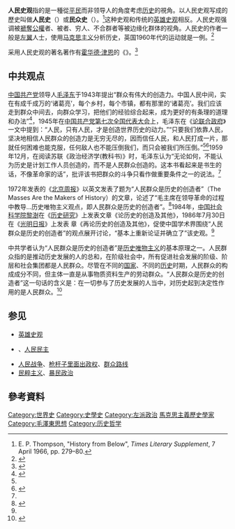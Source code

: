 {{Expert needed|subject=历史|time=2021-11-3}}

'''人民史观'''指的是一種從[[平民|平民]]而非领导人的角度考虑[[历史|历史]]的視角。以人民史观写成的歷史叫做'''人民史'''（{{lang-en|people's history, history from below}}）或'''民众史'''（{{lang-ja|民衆史}}）。<ref>E. P. Thompson, "History from Below", ''Times Literary Supplement'', 7 April 1966, pp. 279–80.</ref>这种史观和传统的[[英雄史观|英雄史观]]相反。人民史观强调被[[褫奪公權|褫奪公權]]者、被{{tsl|en|oppression|压迫}}者、穷人、不合群者等被边缘化群体的视角。人民史的作者一般是[[左翼|左翼]]人士，使用[[马克思主义|马克思主义]]分析历史，英国1960年代的{{tsl|en|History Workshop Journal|历史作坊杂志|历史作坊}}运动就是一例。<ref>{{cite book|author=Wade Matthews|title=The New Left, National Identity, and the Break-up of Britain|url=https://books.google.com/books?id=lfmZAAAAQBAJ&pg=PA20|year=2013|publisher=BRILL|pages=20–21|isbn=9789004253070|access-date=2021-02-01|archive-date=2020-09-28|archive-url=https://web.archive.org/web/20200928073152/https://books.google.com/books?id=lfmZAAAAQBAJ&pg=PA20|dead-url=no}}</ref>

采用人民史观的著名著作有[[霍华德·津恩|霍华德·津恩]]的《{{tsl|en| A People's History of the United States |美国人民的历史}}》。<ref>{{Cite web |url=http://www.historyisaweapon.com/defcon1/zinncol1.html |title=chapter: Columbus, The Indians, and Human Progress |accessdate=2021-02-01 |archive-date=2020-08-07 |archive-url=https://web.archive.org/web/20200807010304/http://www.historyisaweapon.com/defcon1/zinncol1.html |dead-url=no }}</ref>

==中共观点==
[[中国共产党|中国共产党]]领导人[[毛泽东|毛泽东]]于1943年提出“群众有伟大的创造力。中国人民中间，实在有成千成万的‘诸葛亮’，每个乡村，每个市镇，都有那里的‘诸葛亮’。我们应该走到群众中间去，向群众学习，把他们的经验综合起来，成为更好的有条理的道理和办法”<ref name="mt58">{{cite web |author1=毛胜 |author2=唐洲雁 |title=“人民群众有无限的创造力”-学习毛泽东关于尊重和发挥群众首创精神的重要论述 |url=http://www.dswxyjy.org.cn/n1/2020/1015/c423725-31893110.html |website=中共中央党史和文献研究院 |publisher=《东岳论丛》2018年第12期 |accessdate=2021-05-08 |date=2020-10-15 |archive-date=2021-05-08 |archive-url=https://web.archive.org/web/20210508020715/http://www.dswxyjy.org.cn/n1/2020/1015/c423725-31893110.html }}</ref>，1945年在[[中国共产党第七次全国代表大会|中国共产党第七次全国代表大会]]上，毛泽东在《[[论联合政府|论联合政府]]》一文中提到：“人民，只有人民，才是创造世界历史的动力。”“只要我们依靠人民，坚决地相信人民群众的创造力是无穷无尽的，因而信任人民，和人民打成一片，那就任何困难也能克服，任何敌人也不能压倒我们，而只会被我们所压倒。”<ref name="mt58"/><ref name="mzd45">{{cite web |author1=毛泽东 |title=论联合政府 |url=https://www.marxists.org/chinese/maozedong/marxist.org-chinese-mao-19450424.htm |website=中文马克思主义文库 |accessdate=2021-05-08 |archive-date=2020-12-24 |archive-url=https://web.archive.org/web/20201224092511/https://www.marxists.org/chinese/maozedong/marxist.org-chinese-mao-19450424.htm }}</ref>1959年12月，在阅读苏联《政治经济学(教科书)》时，毛泽东认为“无论如何，不能认为历史是计划工作人员创造的，而不是人民群众创造的。这本书看起来是书生的话，不像革命家的话”，批评该书把群众的斗争只看作做重要条件之一的说法。<ref name="mt58"/>

1972年发表的《[[北京周报|北京周报]]》以英文发表了题为“人民群众是历史的创造者”（The Masses Are the Makers of History）的文章，论述了“毛主席在领导革命的过程中教导...历史唯物主义观点，即人民群众是历史的创造者”。<ref name="TCS">{{cite web |author1=Tien Chih-sung |title=The Masses Are the Makers of History |url=https://www.marxists.org/subject/china/peking-review/1972/PR1972-29a.htm |website=Marxist Internet Archive |publisher=Beijing Review |accessdate=2021-05-08 |archive-date=2021-02-26 |archive-url=https://web.archive.org/web/20210226024041/https://www.marxists.org/subject/china/peking-review/1972/PR1972-29a.htm }}</ref>1984年，[[中国社会科学院|中国社会科学院]][[黎澍_(1912年)|黎澍]]在《[[历史研究_(期刊)|历史研究]]》上发表文章《论历史的创造及其他》，1986年7月30日在《[[光明日报|光明日报]]》上发表
章《再论历史的创造及其他》，促使中国学术界围绕“人民群众是历史的创造者”的观点展开讨论，“基本上重新论证并确立了”该史观。<ref name=bxh/>

中共学者认为“人民群众是历史的创造者”是[[历史唯物主义|历史唯物主义]]的基本原理之一。人民群众指的是推动历史发展的人的总和，在阶级社会中，所有促进社会发展的阶级、阶层和社会集团都是人民群众。尽管在不同的[[国家|国家]]、不同的[[历史|历史]]时期，人民群众的构成成分不同，但主体一直是从事物质资料生产的劳动群众。“人民群众是历史的创造者”这一句话的含义是：在一切参与了历史发展的人当中，对历史起到决定性作用的是人民群众。<ref name=bxh>{{Cite journal|title=人民群众是历史的创造者新解|author=白新欢|url=|journal=学术论坛|issue=5|doi=|others=|year=2018|volume=41|page=75-82|pmid=}}</ref>

==参见==
* [[英雄史观|英雄史观]]
* {{le|马克思主义史学|Marxist historiography}}、[[人民民主|人民民主]]
* [[人民战争|人民战争]]、[[枪杆子里面出政权|枪杆子里面出政权]]、[[群众路线|群众路线]]
* [[民粹主义|民粹主义]]、[[暴民政治|暴民政治]]

== 參考資料 ==
{{RefList}}

[[Category:世界史|Category:世界史]]
[[Category:史學史|Category:史學史]]
[[Category:左派政治|Category:左派政治]]
[[Category:馬克思主義歷史學家|]]
[[Category:毛澤東思想|Category:毛澤東思想]]
[[Category:历史哲学|Category:历史哲学]]